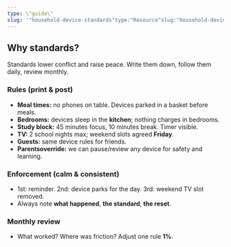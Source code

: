 ```yaml
---
type: \"guide\"
slug: '"household-device-standards"type:"Resource"slug:"household-device-standards"readTime:"4min"'
---
```


## Why standards?

Standards lower conflict and raise peace. Write them down, follow them daily, review monthly.

### Rules (print & post)

- **Meal times:** no phones on table. Devices parked in a basket before meals.
- **Bedrooms:** devices sleep in the **kitchen**; nothing charges in bedrooms.
- **Study block:** 45 minutes focus, 10 minutes break. Timer visible.
- **TV:** 2 school nights max; weekend slots agreed **Friday**.
- **Guests:** same device rules for friends.
- **Parentsoverride:** we can pause/review any device for safety and learning.

### Enforcement (calm & consistent)

- 1st: reminder. 2nd: device parks for the day. 3rd: weekend TV slot removed.
- Always note **what happened**, **the standard**, **the reset**.

### Monthly review

- What worked? Where was friction? Adjust one rule **1%**.
